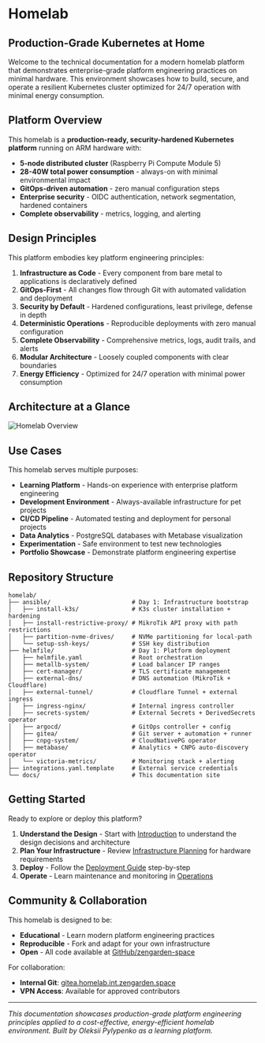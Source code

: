 
# Homelab

## Production-Grade Kubernetes at Home

Welcome to the technical documentation for a modern homelab platform that demonstrates enterprise-grade platform engineering practices on minimal hardware. This environment showcases how to build, secure, and operate a resilient Kubernetes cluster optimized for 24/7 operation with minimal energy consumption.

## Platform Overview

This homelab is a **production-ready, security-hardened Kubernetes platform** running on ARM hardware with:

- **5-node distributed cluster** (Raspberry Pi Compute Module 5)
- **28-40W total power consumption** - always-on with minimal environmental impact
- **GitOps-driven automation** - zero manual configuration steps
- **Enterprise security** - OIDC authentication, network segmentation, hardened containers
- **Complete observability** - metrics, logging, and alerting

## Design Principles

This platform embodies key platform engineering principles:

1. **Infrastructure as Code** - Every component from bare metal to applications is declaratively defined
2. **GitOps-First** - All changes flow through Git with automated validation and deployment
3. **Security by Default** - Hardened configurations, least privilege, defense in depth
4. **Deterministic Operations** - Reproducible deployments with zero manual configuration
5. **Complete Observability** - Comprehensive metrics, logs, audit trails, and alerts
6. **Modular Architecture** - Loosely coupled components with clear boundaries
7. **Energy Efficiency** - Optimized for 24/7 operation with minimal power consumption


## Architecture at a Glance

<Image src="/images/homelab-arch.svg" alt="Homelab Overview" width={1200} height={600} />

## Use Cases

This homelab serves multiple purposes:

- **Learning Platform** - Hands-on experience with enterprise platform engineering
- **Development Environment** - Always-available infrastructure for pet projects
- **CI/CD Pipeline** - Automated testing and deployment for personal projects
- **Data Analytics** - PostgreSQL databases with Metabase visualization
- **Experimentation** - Safe environment to test new technologies
- **Portfolio Showcase** - Demonstrate platform engineering expertise

## Repository Structure

```
homelab/
├── ansible/                       # Day 1: Infrastructure bootstrap
│   ├── install-k3s/               # K3s cluster installation + hardening
│   ├── install-restrictive-proxy/ # MikroTik API proxy with path restrictions
│   ├── partition-nvme-drives/     # NVMe partitioning for local-path
│   └── setup-ssh-keys/            # SSH key distribution
├── helmfile/                      # Day 1: Platform deployment
│   ├── helmfile.yaml              # Root orchestration
│   ├── metallb-system/            # Load balancer IP ranges
│   ├── cert-manager/              # TLS certificate management
│   ├── external-dns/              # DNS automation (MikroTik + Cloudflare)
│   ├── external-tunnel/           # Cloudflare Tunnel + external ingress
│   ├── ingress-nginx/             # Internal ingress controller
│   ├── secrets-system/            # External Secrets + DerivedSecrets operator
│   ├── argocd/                    # GitOps controller + config
│   ├── gitea/                     # Git server + automation + runner
│   ├── cnpg-system/               # CloudNativePG operator
│   ├── metabase/                  # Analytics + CNPG auto-discovery operator
│   └── victoria-metrics/          # Monitoring stack + alerting
├── integrations.yaml.template     # External service credentials
└── docs/                          # This documentation site
```

## Getting Started

Ready to explore or deploy this platform?

1. **Understand the Design** - Start with [Introduction](/introduction) to understand the design decisions and architecture
2. **Plan Your Infrastructure** - Review [Infrastructure Planning](/introduction/infrastructure-planning) for hardware requirements
3. **Deploy** - Follow the [Deployment Guide](/deployment) step-by-step
4. **Operate** - Learn maintenance and monitoring in [Operations](/operations)

## Community & Collaboration

This homelab is designed to be:

- **Educational** - Learn modern platform engineering practices
- **Reproducible** - Fork and adapt for your own infrastructure
- **Open** - All code available at [GitHub/zengarden-space](https://github.com/zengarden-space/)

For collaboration:
- **Internal Git**: [gitea.homelab.int.zengarden.space](https://gitea.homelab.int.zengarden.space/zengarden-space/)
- **VPN Access**: Available for approved contributors

---

*This documentation showcases production-grade platform engineering principles applied to a cost-effective, energy-efficient homelab environment. Built by Oleksii Pylypenko as a learning platform.*